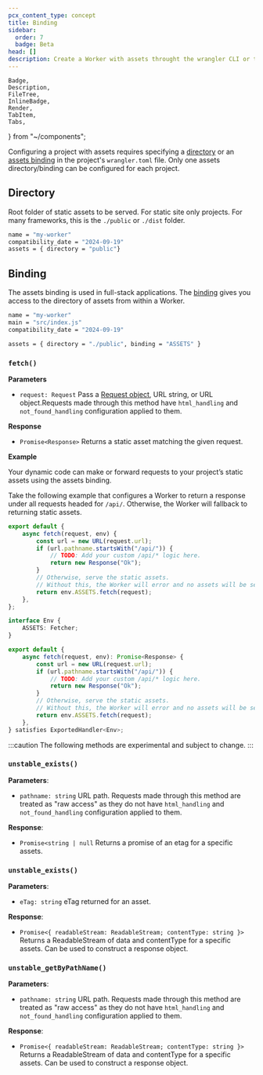 ```yaml
---
pcx_content_type: concept
title: Binding
sidebar:
  order: 7
  badge: Beta
head: []
description: Create a Worker with assets throught the wrangler CLI or through a Git integration.
---
```


	Badge,
	Description,
	FileTree,
	InlineBadge,
	Render,
	TabItem,
	Tabs,
} from "~/components";

Configuring a project with assets requires specifying a [directory](/workers/configuration/assets/#directory) or an [assets binding](/workers/configuration/assets/#binding) in the project's `wrangler.toml` file. Only one assets directory/binding can be configured for each project.

## Directory

Root folder of static assets to be served. For static site only projects. For many frameworks, this is the `./public` or `./dist` folder.

```sh title="wrangler.toml"
name = "my-worker"
compatibility_date = "2024-09-19"
assets = { directory = "public"}
```

## Binding

The assets binding is used in full-stack applications. The [binding](/workers/runtime-apis/bindings) gives you access to the directory of assets from within a Worker.

```sh title="wrangler.toml"
name = "my-worker"
main = "src/index.js"
compatibility_date = "2024-09-19"

assets = { directory = "./public", binding = "ASSETS" }
```

### `fetch()`

**Parameters**

- `request: Request` Pass a [Request object](/workers/runtime-apis/request/), URL string, or URL object.Requests made through this method have `html_handling` and `not_found_handling` configuration applied to them.

**Response**

- `Promise<Response>` Returns a static asset matching the given request.

**Example**

Your dynamic code can make or forward requests to your project’s static assets using the assets binding.

Take the following example that configures a Worker to return a response under all requests headed for `/api/`. Otherwise, the Worker will fallback to returning static assets.

<Tabs> <TabItem label="JavaScript" icon="seti:javascript">

```js
export default {
	async fetch(request, env) {
		const url = new URL(request.url);
		if (url.pathname.startsWith("/api/")) {
			// TODO: Add your custom /api/* logic here.
			return new Response("Ok");
		}
		// Otherwise, serve the static assets.
		// Without this, the Worker will error and no assets will be served.
		return env.ASSETS.fetch(request);
	},
};
```

</TabItem> <TabItem label="TypeScript" icon="seti:typescript">

```ts
interface Env {
	ASSETS: Fetcher;
}

export default {
	async fetch(request, env): Promise<Response> {
		const url = new URL(request.url);
		if (url.pathname.startsWith("/api/")) {
			// TODO: Add your custom /api/* logic here.
			return new Response("Ok");
		}
		// Otherwise, serve the static assets.
		// Without this, the Worker will error and no assets will be served.
		return env.ASSETS.fetch(request);
	},
} satisfies ExportedHandler<Env>;
```

</TabItem> </Tabs>

:::caution
The following methods are experimental and subject to change.
:::

### `unstable_exists()`

**Parameters**:

- `pathname: string` URL path. Requests made through this method are treated as "raw access" as they do not have `html_handling` and `not_found_handling` configuration applied to them.

**Response**:

- `Promise<string | null` Returns a promise of an etag for a specific assets.

### `unstable_exists()`

**Parameters**:

- `eTag: string` eTag returned for an asset.

**Response**:

- `Promise<{ readableStream: ReadableStream; contentType: string }>` Returns a ReadableStream of data and contentType for a specific assets. Can be used to construct a response object.

### `unstable_getByPathName()`

**Parameters**:

- `pathname: string` URL path. Requests made through this method are treated as "raw access" as they do not have `html_handling` and `not_found_handling` configuration applied to them.

**Response**:

- `Promise<{ readableStream: ReadableStream; contentType: string }>` Returns a ReadableStream of data and contentType for a specific assets. Can be used to construct a response object.
